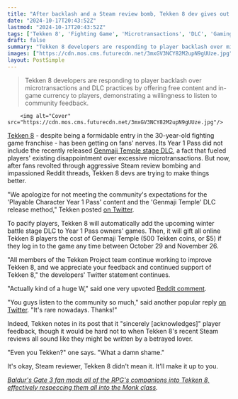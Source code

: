 ```yaml
---
title: "After backlash and a Steam review bomb, Tekken 8 dev gives out $5 to cover controversial DLC and says it will do things differently next time"
date: "2024-10-17T20:43:52Z"
lastmod: "2024-10-17T20:43:52Z"
tags: ['Tekken 8', 'Fighting Game', 'Microtransactions', 'DLC', 'Gaming Industry', 'Steam', 'Reddit']
draft: false
summary: "Tekken 8 developers are responding to player backlash over microtransactions and DLC practices by offering free content and in-game currency to players, demonstrating a willingness to listen to community feedback."
images: ["https://cdn.mos.cms.futurecdn.net/3mxGV3NCY82M2upN9gUUze.jpg"]
layout: PostSimple
---
```

> Tekken 8 developers are responding to player backlash over microtransactions and DLC practices by offering free content and in-game currency to players, demonstrating a willingness to listen to community feedback.


        <img alt="Cover" src="https://cdn.mos.cms.futurecdn.net/3mxGV3NCY82M2upN9gUUze.jpg"/>
        
[<u>Tekken 8</u>](https://www.gamesradar.com/tekken-8-review/) - despite being a formidable entry in the 30-year-old fighting game franchise - has been getting on fans' nerves. Its Year 1 Pass did not include the recently released [<u>Genmaji Temple stage DLC</u>](https://www.gamesradar.com/games/tekken/as-tekken-8s-microtransactions-face-renewed-criticism-after-usd5-stage-dlc-one-dev-explains-just-how-expensive-it-is-to-make-a-fighting-game-in-2024/), a fact that fueled players' existing disappointment over excessive microtransactions. But now, after fans revolted through aggressive Steam review bombing and impassioned Reddit threads, Tekken 8 devs are trying to make things better. 

"We apologize for not meeting the community's expectations for the 'Playable Character Year 1 Pass' content and the 'Genmaji Temple' DLC release method," Tekken posted [<u>on Twitter</u>](https://x.com/TEKKEN/status/1846914526530166812). 

To pacify players, Tekken 8 will automatically add the upcoming winter battle stage DLC to Year 1 Pass owners' games. Then, it will gift all online Tekken 8 players the cost of Genmaji Temple (500 Tekken coins, or $5) if they log in to the game any time between October 29 and November 26. 

"All members of the Tekken Project team continue working to improve Tekken 8, and we appreciate your feedback and continued support of Tekken 8," the developers' Twitter statement continues. 

"Actually kind of a huge W," said one very upvoted [Reddit comment](https://www.reddit.com/r/Tekken/comments/1g5ro9b/announcement_from_tekken_team_1_pass_owners_will/lsd5toc/). 

"You guys listen to the community so much," said another popular reply [<u>on Twitter</u>](https://x.com/kttymya/status/1846917274030014918). "It's rare nowadays. Thanks!"

Indeed, Tekken notes in its post that it "sincerely [acknowledges]" player feedback, though it would be hard not to when Tekken 8's recent Steam reviews all sound like they might be written by a betrayed lover. 

"Even you Tekken?" one says. "What a damn shame." 

It's okay, Steam reviewer, Tekken 8 didn't mean it. It'll make it up to you. 

[<u><em>Baldur's Gate 3 fan mods all of the RPG's companions into Tekken 8, effectively respeccing them all into the Monk class</em></u>](https://www.gamesradar.com/games/tekken/baldurs-gate-3-fan-mods-all-of-the-rpgs-companions-into-tekken-8-effectively-respeccing-them-all-into-the-monk-class/)*.*
        